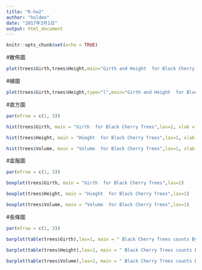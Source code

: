 ```yaml
---
title: "R-hw2"
author: "holden"
date: "2017年3月1日"
output: html_document
---
```


```r
knitr::opts_chunk$set(echo = TRUE)
```

#散佈圖

```r
plot(trees$Girth,trees$Height,main="Girth and Height  for Black Cherry Trees",xlab="Girth",ylab="Height",las=1)
```

#線圖

```r
plot(trees$Girth,trees$Height,type="l",main="Girth and Height  for Black Cherry Trees",xlab="Girth",ylab="Height",las=1)
```


#直方圖
```r

par(mfrow = c(1, 3)) 

hist(trees$Girth, main = "Girth  for Black Cherry Trees",las=1, xlab = "Girth")

hist(trees$Height, main = "Hieght  for Black Cherry Trees",las=1, xlab = "Height")

hist(trees$Volume, main = "Volume  for Black Cherry Trees",las=1, xlab = "Volume")
```


#盒鬚圖
```r
par(mfrow = c(1, 3)) 

boxplot(trees$Girth, main = "Girth  for Black Cherry Trees",las=1)

boxplot(trees$Height, main = "Hieght  for Black Cherry Trees",las=1)

boxplot(trees$Volume, main = "Volume  for Black Cherry Trees",las=1)
```

#長條圖
```r

par(mfrow = c(1, 3)) 

barplot(table(trees$Girth),las=1, main = " Black Cherry Trees counts By Girth", xlab = "Girth", ylab = "Black Cherry Trees counts")

barplot(table(trees$Height),las=1, main = " Black Cherry Trees counts By Height", xlab = "Height", ylab = "Black Cherry Trees counts")

barplot(table(trees$Volume),las=1, main = " Black Cherry Trees counts By Volume", xlab = "Volume", ylab = "Black Cherry Trees counts")
```
